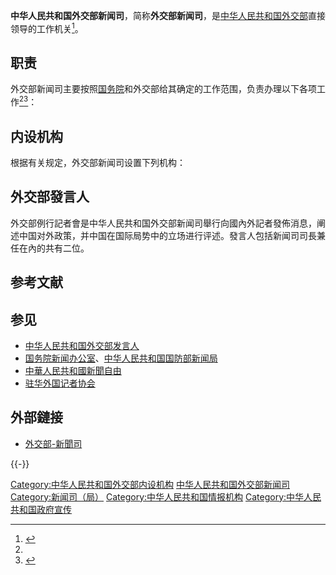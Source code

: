 {{Infobox PRCG
|机构名称 = 中华人民共和国外交部<br />新闻司
|加挂牌子 = 外交部公共外交办公室
|标志1 = Red_star.svg
|职位1 = 司长
|人员1 = [[华春莹|华春莹]]
|职位2 = 副司长
|人员2 = [[汪文斌|汪文斌]]、[[赵立坚|赵立坚]]、[[胡键|胡键]]、[[蒋小燕|蒋小燕]]
|成立时间 =
|上级机构 = [[中华人民共和国外交部|中华人民共和国外交部]]
|机构类型 = 外交部内设职能司
|行政级别 = 正司局级
|组织法规 =
|编制人数 =
|地址1 = [[北京市|北京市]][[朝阳区_(北京市)|朝阳区]]朝阳门南大街2号
}}

'''中华人民共和国外交部新闻司'''，简称'''外交部新闻司'''，是[[中华人民共和国外交部|中华人民共和国外交部]]直接领导的工作机关<ref name="a">{{cite news|title=新闻司|url=http://www.fmprc.gov.cn/mfa_chn/wjb_602314/zzjg_602420/xws_603710/|accessdate=2013-05-14|newspaper=中华人民共和国外交部|archive-date=2015-09-30|archive-url=https://web.archive.org/web/20150930053935/http://www.fmprc.gov.cn/mfa_chn/wjb_602314/zzjg_602420/xws_603710/|dead-url=no}}</ref>。

== 职责 ==
外交部新闻司主要按照[[中华人民共和国国务院|国务院]]和外交部给其确定的工作范围，负责办理以下各项工作<ref name="a" /><ref>{{cite news|title=中国“非典型”外交辞令引追捧|url=http://news.hexun.com/2014-04-30/164387472.html|accessdate=2014-05-08|newspaper=和讯网|archive-url=https://web.archive.org/web/20140508223530/http://news.hexun.com/2014-04-30/164387472.html|archive-date=2014-05-08|dead-url=yes}}</ref>：
{{columns-list|2|
# 承担发布中国重要外交活动信息、阐述中国对外政策工作；
# 承担国家重要外事活动有关新闻工作；
# 指导驻外外交机构新闻工作；
# 承担在华外国常驻新闻机构和外国记者事务；
# 组织开展公共外交；
# 收集分析重要信息等。
}}

== 内设机构 ==
根据有关规定，外交部新闻司设置下列机构：
{{columns-list|2|
* 综合处
* 欧美大处
* 亚非拉处
* 新闻中心处
* 新闻发布处
* 信息中心
* 网页管理处
}}
== 外交部發言人 ==
{{Main|中华人民共和国外交部发言人}}
外交部例行記者會是中华人民共和国外交部新闻司舉行向國內外記者發佈消息，阐述中国对外政策，并中国在国际局势中的立场进行评述。發言人包括新闻司司長兼任在內的共有二位。

== 参考文献 ==
{{Reflist}}

== 参见 ==
{{Portal|中华人民共和国|国际关系}}
* [[中华人民共和国外交部发言人|中华人民共和国外交部发言人]]
* [[国务院新闻办公室|国务院新闻办公室]]、[[中央军事委员会国际军事合作办公室|中华人民共和国国防部新闻局]]
* [[中華人民共和國新聞自由|中華人民共和國新聞自由]]
* [[驻华外国记者协会|驻华外国记者协会]]

==外部鏈接==
*[https://www.fmprc.gov.cn/web/wjb_673085/zzjg_673183/xws_674681/ 外交部-新聞司]{{Wayback|url=https://www.fmprc.gov.cn/web/wjb_673085/zzjg_673183/xws_674681/ |date=20201104131202 }}

{{-}}
{{中华人民共和国外交部}}

[[Category:中华人民共和国外交部内设机构|Category:中华人民共和国外交部内设机构]]
[[Category:中华人民共和国外交部新闻司|]]
[[Category:新闻司（局）|Category:新闻司（局）]]
[[Category:中华人民共和国情报机构|Category:中华人民共和国情报机构]]
[[Category:中华人民共和国政府宣传|Category:中华人民共和国政府宣传]]